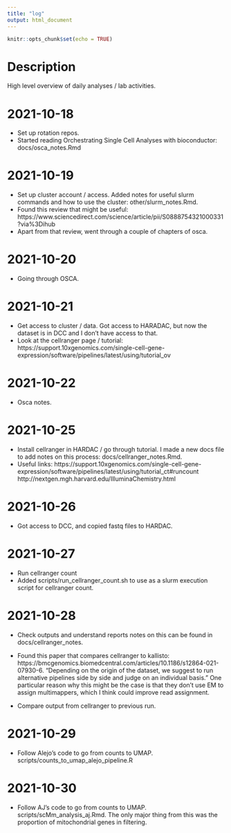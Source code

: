 ```yaml
---
title: "log"
output: html_document
---
```


```r
knitr::opts_chunk$set(echo = TRUE)
```

# Description
High level overview of daily analyses / lab activities.

# 2021-10-18

- Set up rotation repos.
- Started reading Orchestrating Single Cell Analyses with bioconductor:
docs/osca_notes.Rmd

# 2021-10-19

- Set up cluster account / access. Added notes for useful slurm commands and how to use the cluster: other/slurm_notes.Rmd.
- Found this review that might be useful: https://www.sciencedirect.com/science/article/pii/S0888754321000331?via%3Dihub
- Apart from that review, went through a couple of chapters of osca.

# 2021-10-20
- Going through OSCA. 

# 2021-10-21
- Get access to cluster / data.
Got access to HARADAC, but now the dataset is in DCC and I don't have access to that.
- Look at the cellranger page / tutorial: https://support.10xgenomics.com/single-cell-gene-expression/software/pipelines/latest/using/tutorial_ov

# 2021-10-22
- Osca notes.

# 2021-10-25
- Install cellranger in HARDAC / go through tutorial. I made a new docs file to add notes on this process: docs/cellranger_notes.Rmd.
- Useful links:
  https://support.10xgenomics.com/single-cell-gene-expression/software/pipelines/latest/using/tutorial_ct#runcount
http://nextgen.mgh.harvard.edu/IlluminaChemistry.html

# 2021-10-26
- Got access to DCC, and copied fastq files to HARDAC.

# 2021-10-27
- Run cellranger count
- Added scripts/run_cellranger_count.sh to use as a slurm execution script for cellranger count.

# 2021-10-28
- Check outputs and understand reports notes on this can be found in docs/cellranger_notes.
- Found this paper that compares cellranger to kallisto: https://bmcgenomics.biomedcentral.com/articles/10.1186/s12864-021-07930-6.
"Depending on the origin of the dataset, we suggest to run alternative pipelines side by side and judge on an individual basis."
One particular reason why this might be the case is that they don't use EM to assign multimappers, which I think could improve read assignment.

- Compare output from cellranger to previous run.

# 2021-10-29
- Follow Alejo's code to go from counts to UMAP.
scripts/counts_to_umap_alejo_pipeline.R

# 2021-10-30
- Follow AJ's code to go from counts to UMAP. scripts/scMm_analysis_aj.Rmd.
The only major thing from this was the proportion of mitochondrial genes in filtering.

